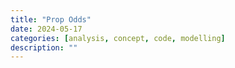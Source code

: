 ```yaml
---
title: "Prop Odds"
date: 2024-05-17
categories: [analysis, concept, code, modelling]
description: ""
---
```

